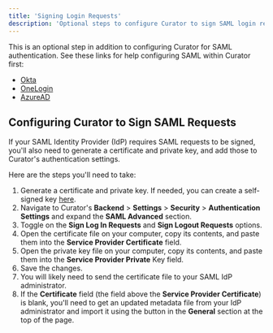 ---
title: 'Signing Login Requests'
description: 'Optional steps to configure Curator to sign SAML login requests.'
---

This is an optional step in addition to configuring Curator for SAML authentication.  See these links for help
configuring SAML within Curator first:

* [Okta](/setup/authentication/okta_saml)
* [OneLogin](/setup/authentication/one_login_saml)
* [AzureAD](/setup/authentication/azure_ad_saml)

## Configuring Curator to Sign SAML Requests

If your SAML Identity Provider (IdP) requires SAML requests to be signed, you'll also need to generate a certificate
and private key, and add those to Curator's authentication settings.

Here are the steps you'll need to take:

1. Generate a certificate and private key.  If needed, you can create a self-signed key [here](https://www.samltool.com/self_signed_certs.php).
2. Navigate to Curator's **Backend** > **Settings** > **Security** > **Authentication Settings** and expand the
**SAML Advanced** section.
3. Toggle on the **Sign Log In Requests** and **Sign Logout Requests** options.
4. Open the certificate file on your computer, copy its contents, and paste them into the
**Service Provider Certificate** field.
5. Open the private key file on your computer, copy its contents, and paste them into the
**Service Provider Private** Key field.
6. Save the changes.
7. You will likely need to send the certificate file to your SAML IdP administrator.
8. If the **Certificate** field (the field above the **Service Provider Certificate**) is blank, you'll need to get an
updated metadata file from your IdP administrator and import it using the button in the **General** section at the top
of the page.
